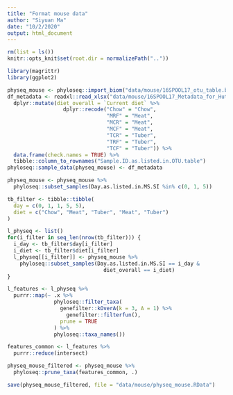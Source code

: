```yaml
---
title: "Format mouse data"
author: "Siyuan Ma"
date: "10/2/2020"
output: html_document
---
```


```r
rm(list = ls())
knitr::opts_knit$set(root.dir = normalizePath(".."))
```

```r
library(magrittr)
library(ggplot2)
```

```r
physeq_mouse <- phyloseq::import_biom("data/mouse/16SPOOL17_otu_table.biom")
df_metadata <- readxl::read_xlsx("data/mouse/16SPOOL17_Metadata_for_Huttenhower_090220.xlsx") %>% 
  dplyr::mutate(diet_overall = `Current diet` %>% 
                  dplyr::recode("Chow" = "Chow",
                                "MRF" = "Meat",
                                "MCR" = "Meat",
                                "MCF" = "Meat",
                                "TCR" = "Tuber",
                                "TRF" = "Tuber",
                                "TCF" = "Tuber")) %>% 
  data.frame(check.names = TRUE) %>% 
  tibble::column_to_rownames("Sample.ID.as.listed.in.OTU.table")
phyloseq::sample_data(physeq_mouse) <- df_metadata

physeq_mouse <- physeq_mouse %>% 
  phyloseq::subset_samples(Day.as.listed.in.MS.SI %in% c(0, 1, 5))
```

```r
tb_filter <- tibble::tibble(
  day = c(0, 1, 1, 5, 5),
  diet = c("Chow", "Meat", "Tuber", "Meat", "Tuber")
)

l_physeq <- list()
for(i_filter in seq_len(nrow(tb_filter))) {
  i_day <- tb_filter$day[i_filter]
  i_diet <- tb_filter$diet[i_filter]
  l_physeq[[i_filter]] <- physeq_mouse %>% 
    phyloseq::subset_samples(Day.as.listed.in.MS.SI == i_day &
                               diet_overall == i_diet)
}

l_features <- l_physeq %>% 
  purrr::map(~ .x %>% 
               phyloseq::filter_taxa(
                 genefilter::kOverA(k = 3, A = 1) %>% 
                   genefilter::filterfun(),
                 prune = TRUE
               ) %>% 
               phyloseq::taxa_names())

features_common <- l_features %>% 
  purrr::reduce(intersect)

physeq_mouse_filtered <- physeq_mouse %>% 
  phyloseq::prune_taxa(features_common, .)

save(physeq_mouse_filtered, file = "data/mouse/physeq_mouse.RData")
```